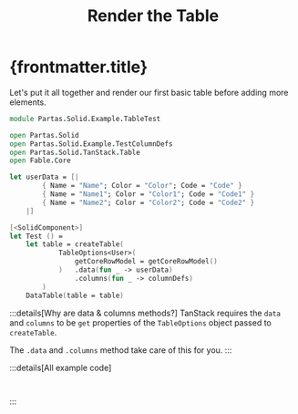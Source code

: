 ﻿---
title: Render the Table
---


# {frontmatter.title}

Let's put it all together and render our first basic table before adding more elements.

```fsharp title="TableTest.fs"
module Partas.Solid.Example.TableTest

open Partas.Solid
open Partas.Solid.Example.TestColumnDefs
open Partas.Solid.TanStack.Table
open Fable.Core

let userData = [|
        { Name = "Name"; Color = "Color"; Code = "Code" }
        { Name = "Name1"; Color = "Color1"; Code = "Code1" }
        { Name = "Name2"; Color = "Color2"; Code = "Code2" }
    |]

[<SolidComponent>]
let Test () =
    let table = createTable(
            TableOptions<User>(
                getCoreRowModel = getCoreRowModel()
            )   .data(fun _ -> userData)
                .columns(fun _ -> columnDefs)
        )
    DataTable(table = table)
```

:::details[Why are data & columns methods?]
TanStack requires the `data` and `columns` to be `get` properties of
the `TableOptions` object passed to `createTable`.

The `.data` and `.columns` method take care of this for you.
:::

<Test/>

:::details[All example code]

```fsharp file="~/examples/datatable.fs" tab
```

```jsx file="~/examples/datatable.fs.jsx" tab
```
:::
